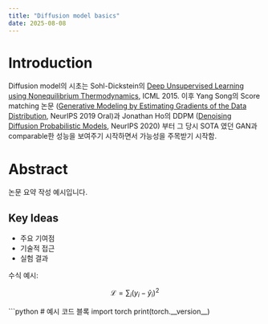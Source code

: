 ```yaml
---
title: "Diffusion model basics"
date: 2025-08-08
---
```


# Introduction

Diffusion model의 시초는 Sohl-Dickstein의 [Deep Unsupervised Learning using Nonequilibrium Thermodynamics](https://arxiv.org/abs/1503.03585), ICML 2015.
이후 Yang Song의 Score matching 논문 ([Generative Modeling by Estimating Gradients of the Data Distribution](https://arxiv.org/abs/1907.05600), NeurIPS 2019 Oral)과 Jonathan Ho의 DDPM ([Denoising Diffusion Probabilistic Models](https://arxiv.org/abs/2006.11239), NeurIPS 2020) 부터 그 당시 SOTA 였던 GAN과 comparable한 성능을 보여주기 시작하면서 가능성을 주목받기 시작함.



# Abstract
논문 요약 작성 예시입니다.

## Key Ideas
- 주요 기여점
- 기술적 접근
- 실험 결과

수식 예시:

$$
\mathcal{L} = \sum_i (y_i - \hat{y}_i)^2
$$

```python
# 예시 코드 블록
import torch
print(torch.__version__)
